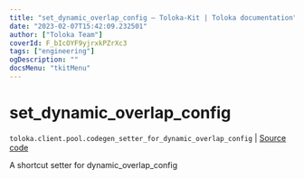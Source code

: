 ```yaml
---
title: "set_dynamic_overlap_config — Toloka-Kit | Toloka documentation"
date: "2023-02-07T15:42:09.232501"
author: ["Toloka Team"]
coverId: F_bIcOYF9yjrxkPZrXc3
tags: ["engineering"]
ogDescription: ""
docsMenu: "tkitMenu"
---
```


# set_dynamic_overlap_config
`toloka.client.pool.codegen_setter_for_dynamic_overlap_config` | [Source code](https://github.com/Toloka/toloka-kit/blob/v1.1.3/src/client/pool/__init__.py#L0)

A shortcut setter for dynamic_overlap_config